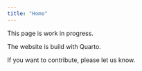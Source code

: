 ---
title: "Home"
---

:::{.callout-warning}
This page is work in progress.
:::



The website is build with Quarto.


If you want to contribute, please let us know.


